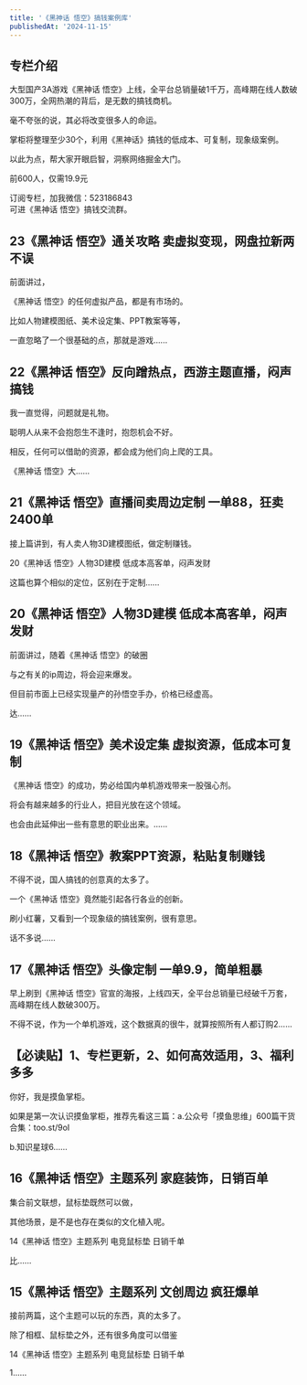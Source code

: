 ```yaml
---
title: '《黑神话 悟空》搞钱案例库'
publishedAt: '2024-11-15'
---
```


## 专栏介绍

大型国产3A游戏《黑神话 悟空》上线，全平台总销量破1千万，高峰期在线人数破300万，全网热潮的背后，是无数的搞钱商机。  
  
毫不夸张的说，其必将改变很多人的命运。  
  
掌柜将整理至少30个，利用《黑神话》搞钱的低成本、可复制，现象级案例。  
  
以此为点，帮大家开眼启智，洞察网络掘金大门。  
  
前600人，仅需19.9元  
  
订阅专栏，加我微信：523186843  
可进《黑神话 悟空》搞钱交流群。

## 23《黑神话 悟空》通关攻略 卖虚拟变现，网盘拉新两不误
前面讲过，

《黑神话 悟空》的任何虚拟产品，都是有市场的。

比如人物建模图纸、美术设定集、PPT教案等等，

一直忽略了一个很基础的点，那就是游戏......

## 22《黑神话 悟空》反向蹭热点，西游主题直播，闷声搞钱
我一直觉得，问题就是礼物。

聪明人从来不会抱怨生不逢时，抱怨机会不好。

相反，任何可以借助的资源，都会成为他们向上爬的工具。

《黑神话 悟空》大......

## 21《黑神话 悟空》直播间卖周边定制 一单88，狂卖2400单
接上篇讲到，有人卖人物3D建模图纸，做定制赚钱。

20《黑神话 悟空》人物3D建模 低成本高客单，闷声发财

这篇也算个相似的定位，区别在于定制......

## 20《黑神话 悟空》人物3D建模 低成本高客单，闷声发财
前面讲过，随着《黑神话 悟空》的破圈

与之有关的ip周边，将会迎来爆发。

但目前市面上已经实现量产的孙悟空手办，价格已经虚高。

达......

## 19《黑神话 悟空》美术设定集 虚拟资源，低成本可复制
《黑神话 悟空》的成功，势必给国内单机游戏带来一股强心剂。

将会有越来越多的行业人，把目光放在这个领域。

也会由此延伸出一些有意思的职业出来。......

## 18《黑神话 悟空》教案PPT资源，粘贴复制赚钱
不得不说，国人搞钱的创意真的太多了。

一个《黑神话 悟空》竟然能引起各行各业的创新。

刷小红薯，又看到一个现象级的搞钱案例，很有意思。

话不多说......

## 17《黑神话 悟空》头像定制 一单9.9，简单粗暴
早上刷到《黑神话 悟空》官宣的海报，上线四天，全平台总销量已经破千万套，高峰期在线人数破300万。

不得不说，作为一个单机游戏，这个数据真的很牛，就算按照所有人都订购2......

## 【必读贴】1、专栏更新，2、如何高效适用，3、福利多多
你好，我是摸鱼掌柜。

如果是第一次认识摸鱼掌柜，推荐先看这三篇：a.公众号「摸鱼思维」600篇干货合集：too.st/9oI

b.知识星球6......

## 16《黑神话 悟空》主题系列 家庭装饰，日销百单
集合前文联想，鼠标垫既然可以做，

其他场景，是不是也存在类似的文化植入呢。

14《黑神话 悟空》主题系列 电竞鼠标垫 日销千单

比......

## 15《黑神话 悟空》主题系列 文创周边 疯狂爆单
接前两篇，这个主题可以玩的东西，真的太多了。

除了相框、鼠标垫之外，还有很多角度可以借鉴

14《黑神话 悟空》主题系列 电竞鼠标垫 日销千单

1......

